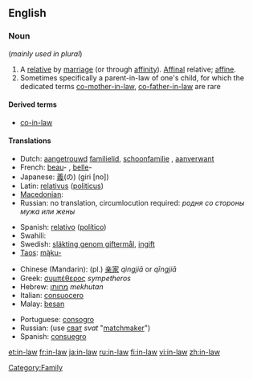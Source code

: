 ==English==

===Noun===
{{en-noun|sg=[[in]]-[[law]]}}  (''mainly used in plural'')

# A [[relative]] by [[marriage]] (or through [[affinity]]). [[affinal|Affinal]] relative; [[affine]].
# Sometimes specifically a parent-in-law of one's child, for which the dedicated terms [[co-mother-in-law]], [[co-father-in-law]] are rare

====Derived terms====
* [[co-in-law]]

====Translations====
{{trans-top|relative by marriage}}
* Dutch: [[aangetrouwd]] [[familielid]], [[schoonfamilie]] {{p}}, [[aanverwant]]
* French: [[beau]]- {{m}}, [[belle]]- {{f}}
* Japanese: [[義]](の) (giri [no])
* Latin: [[relativus]] ([[politicus]]) {{m}}
* [[Macedonian]]: {{t|mk|сват|m|tr=svat|sc=Cyrl}}
* Russian: no translation, circumlocution required: ''родня сo стороны мужа или жены''
{{trans-mid}}
* Spanish: [[relativo]] ([[político]]) {{m}}
* Swahili: {{t|sw|shemeji}}
* Swedish: [[släkting genom giftermål]], [[ingift]]
* [[Taos]]: [[mą̀ku-]]
{{trans-bottom}}

{{trans-top|parent-in-law of one's child}}
* Chinese (Mandarin): (pl.) [[亲家]] ''qìngjiā'' or ''qīngjiā''
* Greek: [[συμπέθερος]] ''sympetheros''
* Hebrew: [[מחותן]] ''mekhutan''
* Italian: [[consuocero]]
* Malay: [[besan]]
{{trans-mid}}
* Portuguese: [[consogro]]
* Russian: (use [[сват]] ''svat'' "[[matchmaker]]")
* Spanish: [[consuegro]]
{{trans-bottom}}

[[Category:Family]]

[[et:in-law]]
[[fr:in-law]]
[[ja:in-law]]
[[ru:in-law]]
[[fi:in-law]]
[[vi:in-law]]
[[zh:in-law]]